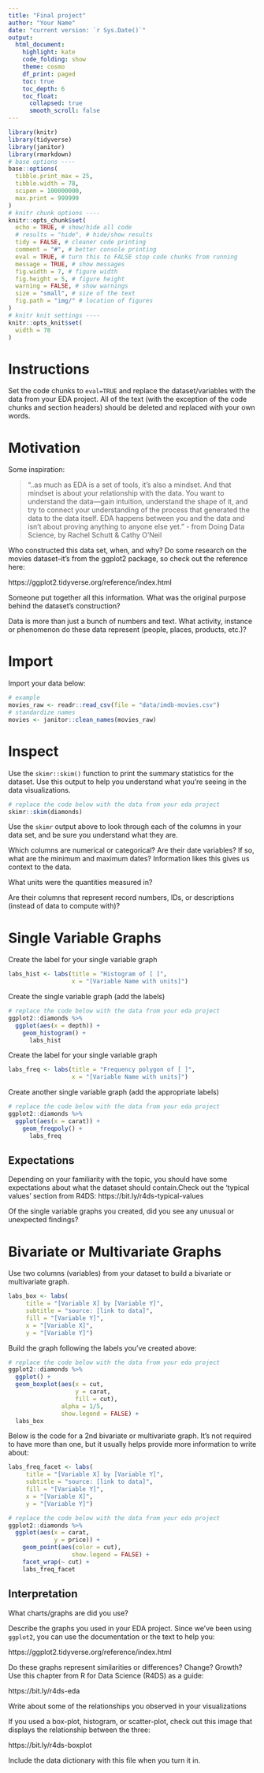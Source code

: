 ```yaml
---
title: "Final project"
author: "Your Name"
date: "current version: `r Sys.Date()`"
output:
  html_document:
    highlight: kate
    code_folding: show
    theme: cosmo
    df_print: paged
    toc: true
    toc_depth: 6
    toc_float:
      collapsed: true
      smooth_scroll: false
---
```


```r
library(knitr)
library(tidyverse)
library(janitor)
library(rmarkdown)
# base options ----
base::options(
  tibble.print_max = 25,
  tibble.width = 78,
  scipen = 100000000,
  max.print = 999999
)
# knitr chunk options ----
knitr::opts_chunk$set(
  echo = TRUE, # show/hide all code
  # results = "hide", # hide/show results
  tidy = FALSE, # cleaner code printing
  comment = "#", # better console printing
  eval = TRUE, # turn this to FALSE stop code chunks from running
  message = TRUE, # show messages
  fig.width = 7, # figure width
  fig.height = 5, # figure height
  warning = FALSE, # show warnings
  size = "small", # size of the text
  fig.path = "img/" # location of figures
)
# knitr knit settings ----
knitr::opts_knit$set(
  width = 78
)
```

# Instructions

Set the code chunks to `eval=TRUE` and replace the dataset/variables with the
data from your EDA project. All of the text (with the exception of the code
chunks and section headers) should be deleted and replaced with your own words.

# Motivation

Some inspiration:

>
> "..as much as EDA is a set of tools, it’s also a mindset. And that mindset
> is about your relationship with the data. You want to understand the
> data—gain intuition, understand the shape of it, and try to connect your
> understanding of the process that generated the data to the data itself.
> EDA happens between you and the data and isn’t about proving anything to
> anyone else yet." - from Doing Data Science, by Rachel Schutt & Cathy O’Neil
>

Who constructed this data set, when, and why? Do some research on the movies
dataset--it's from the ggplot2 package, so check out the reference here:

  https://ggplot2.tidyverse.org/reference/index.html

Someone put together all this information. What was the original purpose
behind the dataset's construction?

Data is more than just a bunch of numbers and text. What activity, instance
or phenomenon do these data represent (people, places, products, etc.)?

# Import

Import your data below:

```r
# example
movies_raw <- readr::read_csv(file = "data/imdb-movies.csv")
# standardize names
movies <- janitor::clean_names(movies_raw)
```

# Inspect

Use the `skimr::skim()` function to print the summary statistics for the
dataset. Use this output to help you understand what you're seeing in the
data visualizations.

```r
# replace the code below with the data from your eda project
skimr::skim(diamonds)
```

Use the `skimr` output above to look through each of the columns in your data
set, and be sure you understand what they are.

Which columns are numerical or categorical? Are their date variables? If so,
what are the minimum and maximum dates? Information likes this gives us context
to the data.

What units were the quantities measured in?

Are their columns that represent record numbers, IDs, or descriptions (instead
of data to compute with)?

# Single Variable Graphs

Create the label for your single variable graph

```r
labs_hist <- labs(title = "Histogram of [ ]",
                  x = "[Variable Name with units]")
```

Create the single variable graph (add the labels)

```r
# replace the code below with the data from your eda project
ggplot2::diamonds %>%
  ggplot(aes(x = depth)) +
    geom_histogram() +
      labs_hist
```

Create the label for your single variable graph

```r
labs_freq <- labs(title = "Frequency polygon of [ ]",
                  x = "[Variable Name with units]")
```

Create another single variable graph (add the appropriate labels)

```r
# replace the code below with the data from your eda project
ggplot2::diamonds %>%
  ggplot(aes(x = carat)) +
    geom_freqpoly() +
      labs_freq
```

## Expectations

Depending on your familiarity with the topic, you should have some expectations
about what the dataset should contain.Check out the 'typical values' section
from R4DS:
  https://bit.ly/r4ds-typical-values

Of the single variable graphs you created, did you see any unusual or unexpected findings?

# Bivariate or Multivariate Graphs

Use two columns (variables) from your dataset to build a bivariate or multivariate graph.

```r
labs_box <- labs(
     title = "[Variable X] by [Variable Y]",
     subtitle = "source: [link to data]",
     fill = "[Variable Y]",
     x = "[Variable X]",
     y = "[Variable Y]")
```

Build the graph following the labels you've created above:

```r
# replace the code below with the data from your eda project
ggplot2::diamonds %>%
  ggplot() +
  geom_boxplot(aes(x = cut,
                   y = carat,
                   fill = cut),
               alpha = 1/5,
               show.legend = FALSE) +
  labs_box
```

Below is the code for a 2nd bivariate or multivariate graph. It's not required to have more than one, but it usually helps provide more information to write about:

```r
labs_freq_facet <- labs(
     title = "[Variable X] by [Variable Y]",
     subtitle = "source: [link to data]",
     fill = "[Variable Y]",
     x = "[Variable X]",
     y = "[Variable Y]")
```

```r
# replace the code below with the data from your eda project
ggplot2::diamonds %>%
  ggplot(aes(x = carat,
             y = price)) +
    geom_point(aes(color = cut),
                  show.legend = FALSE) +
    facet_wrap(~ cut) +
    labs_freq_facet
```


## Interpretation

What charts/graphs are did you use?

Describe the graphs you used in your EDA project. Since we've been using
`ggplot2`, you can use the documentation or the text to help you:

  https://ggplot2.tidyverse.org/reference/index.html

Do these graphs represent similarities or differences? Change? Growth? Use this
chapter from R for Data Science (R4DS) as a guide:

  https://bit.ly/r4ds-eda

Write about some of the relationships you observed in your visualizations

If you used a box-plot, histogram, or scatter-plot, check out this image that
displays the relationship between the three:

  https://bit.ly/r4ds-boxplot

Include the data dictionary with this file when you turn it in.


